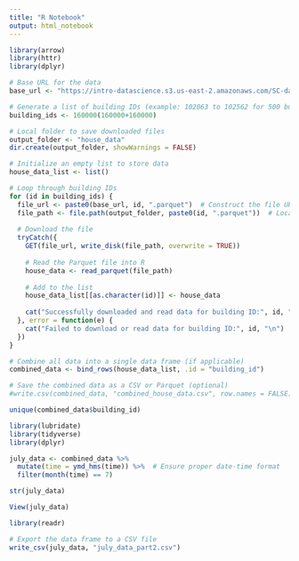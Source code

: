 ---
title: "R Notebook"
output: html_notebook
---



```{r}

library(arrow)
library(httr)
library(dplyr)

# Base URL for the data
base_url <- "https://intro-datascience.s3.us-east-2.amazonaws.com/SC-data/2023-houseData/"

# Generate a list of building IDs (example: 102063 to 102562 for 500 buildings)
building_ids <- 160000(160000+160000)

# Local folder to save downloaded files
output_folder <- "house_data"
dir.create(output_folder, showWarnings = FALSE)

# Initialize an empty list to store data
house_data_list <- list()

# Loop through building IDs
for (id in building_ids) {
  file_url <- paste0(base_url, id, ".parquet")  # Construct the file URL
  file_path <- file.path(output_folder, paste0(id, ".parquet"))  # Local file path
  
  # Download the file
  tryCatch({
    GET(file_url, write_disk(file_path, overwrite = TRUE))
    
    # Read the Parquet file into R
    house_data <- read_parquet(file_path)
    
    # Add to the list
    house_data_list[[as.character(id)]] <- house_data
    
    cat("Successfully downloaded and read data for building ID:", id, "\n")
  }, error = function(e) {
    cat("Failed to download or read data for building ID:", id, "\n")
  })
}

# Combine all data into a single data frame (if applicable)
combined_data <- bind_rows(house_data_list, .id = "building_id")

# Save the combined data as a CSV or Parquet (optional)
#write.csv(combined_data, "combined_house_data.csv", row.names = FALSE)
```
```{r}
unique(combined_data$building_id)
```
```{r}
library(lubridate)
library(tidyverse)
library(dplyr)

july_data <- combined_data %>%
  mutate(time = ymd_hms(time)) %>%  # Ensure proper date-time format
  filter(month(time) == 7)

str(july_data)
```
```{r}
View(july_data)

```

```{r}
library(readr)

# Export the data frame to a CSV file
write_csv(july_data, "july_data_part2.csv")
```

